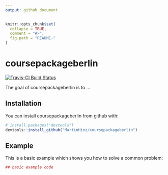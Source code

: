 ```yaml
---
output: github_document
---
```


<!-- README.md is generated from README.Rmd. Please edit that file -->

```r
knitr::opts_chunk$set(
  collapse = TRUE,
  comment = "#>",
  fig.path = "README-"
)
```

# coursepackageberlin

[![Travis-CI Build Status](https://travis-ci.org/MartinHinz/coursepackageberlin.svg?branch=master)](https://travis-ci.org/MartinHinz/coursepackageberlin)

The goal of coursepackageberlin is to ...

## Installation

You can install coursepackageberlin from github with:

```r
# install.packages("devtools")
devtools::install_github("MartinHinz/coursepackageberlin")
```

## Example

This is a basic example which shows you how to solve a common problem:

```r
## basic example code
```
